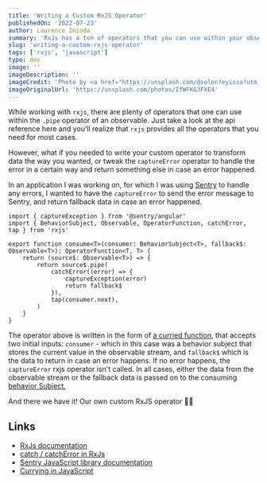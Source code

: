 ```yaml
---
title: 'Writing a Custom RxJS Operator'
publishedOn: '2022-07-23'
author: Laurence Ininda
summary: 'RxJs has a ton of operators that you can use within your observable streams. But how would you approach writing your own custom operators for some specific use case?'
slug: 'writing-a-custom-rxjs-operator'
tags: ['rxjs', 'javascript']
type: dev
image: ''
imageDescription: ''
imageCredit: 'Photo by <a href="https://unsplash.com/@solenfeyissa?utm_source=unsplash&utm_medium=referral&utm_content=creditCopyText">Solen Feyissa</a> on <a href="https://unsplash.com/s/photos/flow?utm_source=unsplash&utm_medium=referral&utm_content=creditCopyText">Unsplash</a>'
imageOriginalUrl: 'https://unsplash.com/photos/IfWFKG3FXE4'
---
```


While working with `rxjs`, there are plenty of operators that one can use within the `.pipe` operator of an observable. Just take a look at the api reference here and you’ll realize that `rxjs` provides all the operators that you need for most cases.

However, what if you needed to write your custom operator to transform data the way you wanted, or tweak the `captureError` operator to handle the error in a certain way and return something else in case an error happened.

In an application I was working on, for which I was using [Sentry](https://docs.sentry.io/) to handle any errors, I wanted to have the `captureError` to send the error message to Sentry, and return fallback data in case an error happened.

```tsx
import { captureException } from '@sentry/angular'
import { BehaviorSubject, Observable, OperatorFunction, catchError, tap } from 'rxjs'

export function consume<T>(consumer: BehaviorSubject<T>, fallback$: Observable<T>): OperatorFunction<T, T> {
    return (source$: Observable<T>) => {
        return source$.pipe(
            catchError((error) => {
                captureException(error)
                return fallback$
            }),
            tap(consumer.next),
        )
    }
}
```

The operator above is written in the form of [a curried function](https://javascript.info/currying-partials), that accepts two initial inputs: `consumer` - which in this case was a behavior subject that stores the current value in the observable stream, and `fallback$` which is the data to return in case an error happens. If no error happens, the `captureError` rxjs operator isn't called. In all cases, either the data from the observable stream or the fallback data is passed on to the consuming [behavior Subject.](https://rxjs.dev/api/index/class/BehaviorSubject)

And there we have it! Our own custom RxJS operator 🧞‍♂️

## Links

-   [RxJs documentation](https://rxjs.dev/)
-   [catch / catchError in RxJs](https://www.learnrxjs.io/learn-rxjs/operators/error_handling/catch)
-   [Sentry JavaScript library documentation](https://docs.sentry.io/platforms/javascript/)
-   [Currying in JavaScript](https://javascript.info/currying-partials)
